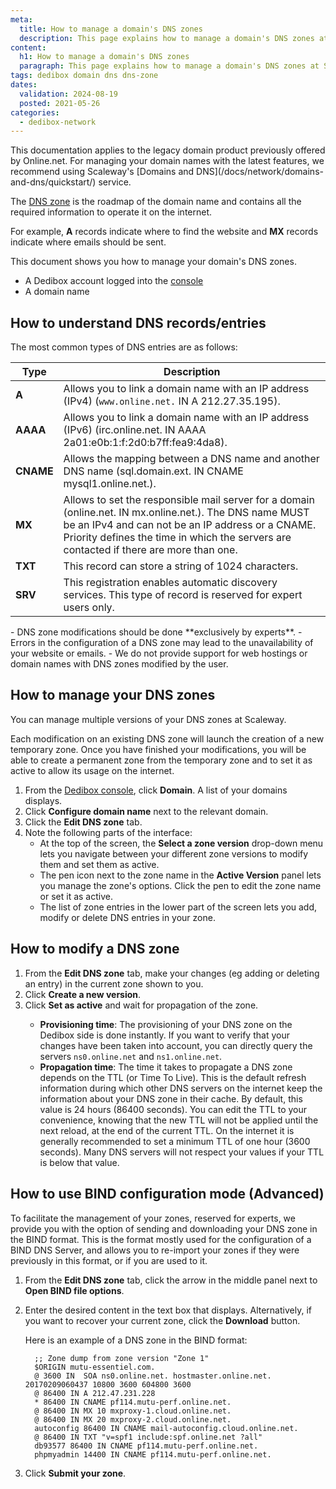 ```yaml
---
meta:
  title: How to manage a domain's DNS zones
  description: This page explains how to manage a domain's DNS zones at Scaleway Dedibox
content:
  h1: How to manage a domain's DNS zones
  paragraph: This page explains how to manage a domain's DNS zones at Scaleway Dedibox
tags: dedibox domain dns dns-zone 
dates:
  validation: 2024-08-19
  posted: 2021-05-26
categories:
  - dedibox-network
---
```


<Message type="important">
  This documentation applies to the legacy domain product previously offered by Online.net. For managing your domain names with the latest features, we recommend using Scaleway's [Domains and DNS](/docs/network/domains-and-dns/quickstart/) service.
</Message>

The [DNS zone](/dedibox-network/domains/concepts/#dns-zone) is the roadmap of the domain name and contains all the required information to operate it on the internet.

For example, **A** records indicate where to find the website and **MX** records indicate where emails should be sent.

This document shows you how to manage your domain's DNS zones.

<Macro id="requirements" />

- A Dedibox account logged into the [console](https://console.online.net)
- A domain name

## How to understand DNS records/entries

The most common types of DNS entries are as follows:

| Type        | Description     | 
| ----------- | --------------- | 
| **A**       | Allows you to link a domain name with an IP address (IPv4) (`www.online.net.` IN A 212.27.35.195). |
| **AAAA**    | Allows you to link a domain name with an IP address (IPv6) (irc.online.net. IN AAAA 2a01:e0b:1:f:2d0:b7ff:fea9:4da8). |
| **CNAME**   | Allows the mapping between a DNS name and another DNS name (sql.domain.ext. IN CNAME mysql1.online.net.). |
| **MX**      | Allows to set the responsible mail server for a domain (online.net. IN mx.online.net.). The DNS name MUST be an IPv4 and can not be an IP address or a CNAME. Priority defines the time in which the servers are contacted if there are more than one. |
| **TXT**     | This record can store a string of 1024 characters. |
| **SRV**     | This registration enables automatic discovery services. This type of record is reserved for expert users only. |

<Message type="important">
  - DNS zone modifications should be done **exclusively by experts**.
  - Errors in the configuration of a DNS zone may lead to the unavailability of your website or emails.
  - We do not provide support for web hostings or domain names with DNS zones modified by the user.
</Message>

## How to manage your DNS zones

You can manage multiple versions of your DNS zones at Scaleway.

Each modification on an existing DNS zone will launch the creation of a new temporary zone. Once you have finished your modifications, you will be able to create a permanent zone from the temporary zone and to set it as active to allow its usage on the internet.

1. From the [Dedibox console](https://console.online.net), click **Domain**. A list of your domains displays.
2. Click **Configure domain name** next to the relevant domain.
    <Lightbox src="scaleway-domain-configure.webp" alt="" />
3. Click the **Edit DNS zone** tab.
    <Lightbox src="scaleway-edit-dns-zone.webp" alt="" />
4. Note the following parts of the interface:
    - At the top of the screen, the **Select a zone version** drop-down menu lets you navigate between your different zone versions to modify them and set them as active.
    - The pen icon next to the zone name in the **Active Version** panel lets you manage the zone's options. Click the pen to edit the zone name or set it as active.
    - The list of zone entries in the lower part of the screen lets you add, modify or delete DNS entries in your zone.

## How to modify a DNS zone

1. From the **Edit DNS zone** tab, make your changes (eg adding or deleting an entry) in the current zone shown to you.
2. Click **Create a new version**.
3. Click **Set as active** and wait for propagation of the zone.
    <Message type="note">
      * **Provisioning time**: The provisioning of your DNS zone on the Dedibox side is done instantly. If you want to verify that your changes have been taken into account, you can directly query the servers `ns0.online.net` and `ns1.online.net`.
      * **Propagation time**: The time it takes to propagate a DNS zone depends on the TTL (or Time To Live). This is the default refresh information during which other DNS servers on the internet keep the information about your DNS zone in their cache. By default, this value is 24 hours (86400 seconds). You can edit the TTL to your convenience, knowing that the new TTL will not be applied until the next reload, at the end of the current TTL. On the internet it is generally recommended to set a minimum TTL of one hour (3600 seconds). Many DNS servers will not respect your values if your TTL is below that value.
    </Message>

## How to use BIND configuration mode (Advanced)

To facilitate the management of your zones, reserved for experts, we provide you with the option of sending and downloading your DNS zone in the BIND format. This is the format mostly used for the configuration of a BIND DNS Server, and allows you to re-import your zones if they were previously in this format, or if you are used to it.

1. From the **Edit DNS zone** tab, click the arrow in the middle panel next to **Open BIND file options**.
2. Enter the desired content in the text box that displays. Alternatively, if you want to recover your current zone, click the **Download** button.

    Here is an example of a DNS zone in the BIND format:

    ```
      ;; Zone dump from zone version "Zone 1"
      $ORIGIN mutu-essentiel.com.
      @ 3600 IN  SOA ns0.online.net. hostmaster.online.net. 20170209060437 10800 3600 604800 3600
      @ 86400 IN A 212.47.231.228
      * 86400 IN CNAME pf114.mutu-perf.online.net.
      @ 86400 IN MX 10 mxproxy-1.cloud.online.net.
      @ 86400 IN MX 20 mxproxy-2.cloud.online.net.
      autoconfig 86400 IN CNAME mail-autoconfig.cloud.online.net.
      @ 86400 IN TXT "v=spf1 include:spf.online.net ?all"
      db93577 86400 IN CNAME pf114.mutu-perf.online.net.
      phpmyadmin 14400 IN CNAME pf114.mutu-perf.online.net.
    ```
3. Click **Submit your zone**.


